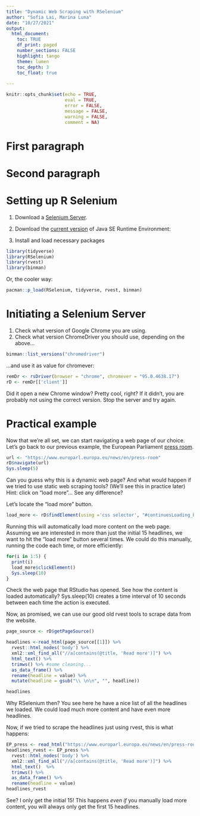 ```yaml
---
title: "Dynamic Web Scraping with RSelenium"
author: "Sofia Lai, Marina Luna"
date: "10/27/2021"
output: 
  html_document:
    toc: TRUE
    df_print: paged
    number_sections: FALSE
    highlight: tango
    theme: lumen
    toc_depth: 3
    toc_float: true
    
---
```


```r
knitr::opts_chunk$set(echo = TRUE,
                      eval = TRUE,
                      error = FALSE,
                      message = FALSE,
                      warning = FALSE,
                      comment = NA)
```
# First paragraph 
# Second paragraph
# Setting up R Selenium 
1. Download a [Selenium Server](https://www.selenium.dev/downloads/). 
2. Download the [current version](https://duckduckgo.com/?q=java+download&va=z&t=hk&ia=web) of Java SE Runtime Environment: 

3. Install and load necessary packages 
```r
library(tidyverse)
library(RSelenium)
library(rvest)
library(binman)
```

Or, the cooler way: 
```r
pacman::p_load(RSelenium, tidyverse, rvest, binman)
```

# Initiating a Selenium Server
1. Check what version of Google Chrome you are using. 
2. Check what version ChromeDriver you should use, depending on the above...
```r
binman::list_versions("chromedriver") 
```
...and use it as value for chromever: 
```r
remDr <- rsDriver(browser = "chrome", chromever = "95.0.4638.17")
rD <- remDr[['client']]
```

Did it open a new Chrome window? Pretty cool, right? 
If it didn't, you are probably not using the correct version. Stop the server and try again. 

# Practical example
Now that we're all set, we can start navigating a web page of our choice. Let's go back to our previous example, the European Parliament [press room](https://www.europarl.europa.eu/news/en/press-room). 
```r
url <- "https://www.europarl.europa.eu/news/en/press-room"
rD$navigate(url)
Sys.sleep(5) 
```

Can you guess why this is a dynamic web page? 
And what would happen if we tried to use static web scraping tools? (We'll see this in practice later) 
Hint: click on "load more"... See any difference? 

Let's locate the "load more" button. 
```r
load_more <- rD$findElement(using ='css selector', "#continuesLoading_button")
```

Running this will automatically load more content on the web page. Assuming we are interested in more than just the initial 15 headlines, we want to hit the "load more" button several times. We could do this manually, running the code each time, or more efficiently: 
```r
for(i in 1:5) {
  print(i)
  load_more$clickElement()
  Sys.sleep(10)
}

```
Check the web page that RStudio has opened. See how the content is loaded automatically? Sys.sleep(10) creates a time interval of 10 seconds between each time the action is executed.


Now, as promised, we can use our good old rvest tools to scrape data from the website. 
```r
page_source <- rD$getPageSource()

headlines <-read_html(page_source[[1]]) %>%
  rvest::html_nodes('body') %>%
  xml2::xml_find_all("//a[contains(@title, 'Read more')]") %>%
  html_text() %>%
  trimws() %>% #some cleaning...
  as_data_frame() %>% 
  rename(headline = value) %>%
  mutate(headline = gsub("\\ \n\n", "", headline))

headlines
```
Why RSelenium then? 
You see here he have a nice list of all the headlines we loaded. We could load much more content and have even more headlines. 

Now, if we tried to scrape the headlines just using rvest, this is what happens:
```r
EP_press <- read_html("https://www.europarl.europa.eu/news/en/press-room")
headlines_rvest <- EP_press %>%
  rvest::html_nodes('body') %>%
  xml2::xml_find_all("//a[contains(@title, 'Read more')]") %>%
  html_text()  %>% 
  trimws() %>%
  as_data_frame() %>%
  rename(headline = value)
headlines_rvest
```
See? I only get the initial 15! This happens *even if* you manually load more content, you will always only get the first 15 headlines. 


